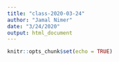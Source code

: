```yaml
---
title: "class-2020-03-24"
author: "Jamal Nimer"
date: "3/24/2020"
output: html_document
---
```


```r
knitr::opts_chunk$set(echo = TRUE)
```
